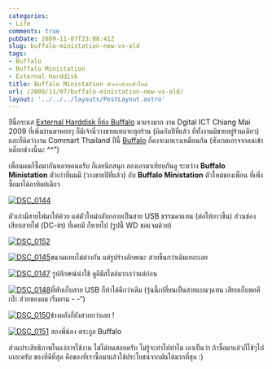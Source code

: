 ```yaml
---
categories:
- Life
comments: true
pubDate: 2009-11-07T23:08:41Z
slug: buffalo-ministation-new-vs-old
tags:
- Buffalo
- Buffalo Ministation
- External Harddisk
title: Buffalo Ministation ตัวเก่าปะทะตัวใหม่
url: /2009/11/07/buffalo-ministation-new-vs-old/
layout: '../../../layouts/PostLayout.astro'
---
```


ปีนี้กระแส [External Harddisk ยี่ห้อ Buffalo](https://armno.in.th/20081109/external-harddisk-%E0%B8%A2%E0%B8%B5%E0%B9%88%E0%B8%AB%E0%B9%89%E0%B8%AD-buffalo) มาแรงมาก งาน Dgital ICT Chiang Mai 2009 ที่เพิ่งผ่านมาหยกๆ ก็มีเจ้านี่วางขายแทบจะทุกร้าน (ผิดกับปีที่แล้ว ที่ทั้งงานมีขายอยู่ร้านเดียว) และก็คิดว่างาน Commart Thailand ปีนี้ [Buffalo](https://armno.in.th/content/buffalo) ก็คงจะมาแรงเหมือนกัน (สังเกตเอาจากคนเข้าบล็อกช่วงนี้นะ ^^”)



เพื่อนผมก็ซื้อมากันหลายคนครับ ก็เลยนึกสนุก ลองเอามาเทียบกันดู ระหว่าง **Buffalo Ministation** ตัวเก่าที่ผมมี (วางขายปีที่แล้ว) กับ **Buffalo Ministation** ตัวใหม่ของเพื่อน ที่เพิ่งซื้อมาได้อาทิตย์เดียว



[![DSC_0144](https://armno.in.th/wp-content/uploads/2009/11/DSC_0144_thumb.jpg)](https://armno.in.th/wp-content/uploads/2009/11/DSC_0144.jpg)



ตัวเก่ามีสายไฟมาให้ด้วย แต่ตัวใหม่กลับกลายเป็นสาย USB ธรรมดาแทน (ต่อให้ยาวขึ้น) ส่วนช่องเสียบสายไฟ (DC-in) ที่เคยมี ก็หายไป (รูปนี้ WD ขอแจมด้วย)



[![DSC_0152](https://armno.in.th/wp-content/uploads/2009/11/DSC_0152_thumb.jpg)](https://armno.in.th/wp-content/uploads/2009/11/DSC_0152.jpg)



[![DSC_0145](https://armno.in.th/wp-content/uploads/2009/11/DSC_0145_thumb.jpg)](https://armno.in.th/wp-content/uploads/2009/11/DSC_0145.jpg)ขนาดแทบไม่ต่างกัน แต่รูปร่างลักษณะ สวยขึ้นกว่าเดิมเยอะเลย



[![DSC_0147](https://armno.in.th/wp-content/uploads/2009/11/DSC_0147_thumb.jpg)](https://armno.in.th/wp-content/uploads/2009/11/DSC_0147.jpg) รูปลักษณ์น่าใช้ ดูดีมีสไตล์มากกว่าแต่ก่อน



[![DSC_0148](https://armno.in.th/wp-content/uploads/2009/11/DSC_0148_thumb.jpg)](https://armno.in.th/wp-content/uploads/2009/11/DSC_0148.jpg)ที่พับเก็บสาย USB ก็ทำได้ดีกว่าเดิม (รุ่นนี้เปลี่ยนเป็นสายแบนๆแทน เสียบเก็บพอดีเป๊ะ ส่วยของผม เริ่มยาน - -“)



[![DSC_0150](https://armno.in.th/wp-content/uploads/2009/11/DSC_0150_thumb.jpg)](https://armno.in.th/wp-content/uploads/2009/11/DSC_0150.jpg)ข้างหลังก็ยังสวยกว่าเลย !



[![DSC_0151](https://armno.in.th/wp-content/uploads/2009/11/DSC_0151_thumb.jpg)](https://armno.in.th/wp-content/uploads/2009/11/DSC_0151.jpg) สองพี่น้อง ตระกูล Buffalo



ส่วนประสิทธิภาพในแง่การใช้งาน ไม่ได้ทดสอบครับ ไม่รู้จะทำไปทำไม เอาเป็นว่า ถ้าซื้อมาแล้วก็ใช้ๆไปเถอะครับ ของที่ดีที่สุด คือของที่เราซื้อมาแล้วใช้ประโยชน์จากมันได้มากที่สุด :)
